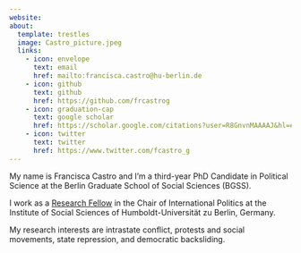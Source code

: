 ```yaml
---
website:
about:
  template: trestles
  image: Castro_picture.jpeg
  links:
    - icon: envelope
      text: email
      href: mailto:francisca.castro@hu-berlin.de
    - icon: github
      text: github
      href: https://github.com/frcastrog
    - icon: graduation-cap
      text: google scholar
      href: https://scholar.google.com/citations?user=R8GnvnMAAAAJ&hl=en
    - icon: twitter
      text: twitter
      href: https://www.twitter.com/fcastro_g
---
```


My name is Francisca Castro and I'm a third-year PhD Candidate in Political Science at the Berlin Graduate School of Social Sciences (BGSS).

I work as a [Research Fellow](https://www.sowi.hu-berlin.de/en/lehrbereiche-en/international-politics/Team/staff/1693006) in the Chair of International Politics at the Institute of Social Sciences of Humboldt-Universität zu Berlin, Germany.

My research interests are intrastate conflict, protests and social movements, state repression, and democratic backsliding.
